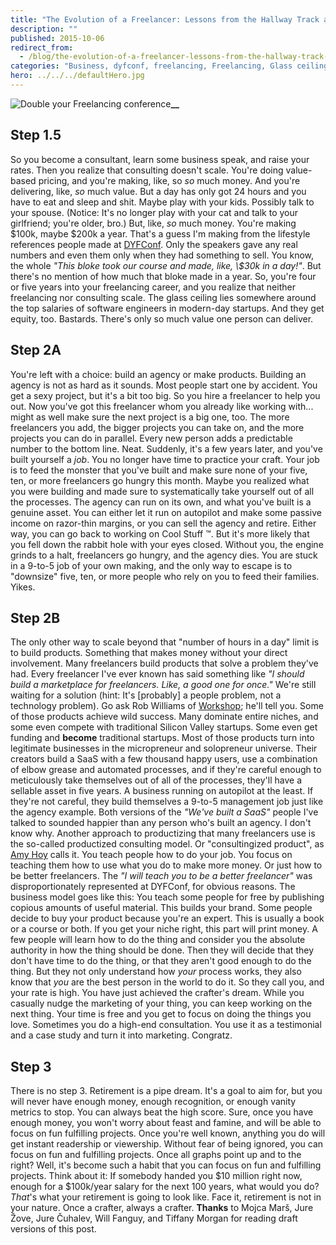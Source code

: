 ```yaml
---
title: "The Evolution of a Freelancer: Lessons from the Hallway Track at DYFConf"
description: ""
published: 2015-10-06
redirect_from:
  - /blog/the-evolution-of-a-freelancer-lessons-from-the-hallway-track-at-dyfconf/swizec/6734
categories: "Business, dyfconf, freelancing, Freelancing, Glass ceiling, Personal, Travel + Events"
hero: ../../../defaultHero.jpg
---
```


![Double your Freelancing conference](http://swizec.com/blog/wp-content/uploads/2015/10/IMG_0795-1024x768.jpg)**\_\_**

## Step 1.5

So you become a consultant, learn some business speak, and raise your rates. Then you realize that consulting doesn't scale. You're doing value-based pricing, and you're making, like, so _so_ much money. And you're delivering, like, _so_ much value. But a day has only got 24 hours and you have to eat and sleep and shit. Maybe play with your kids. Possibly talk to your spouse. (Notice: It's no longer play with your cat and talk to your girlfriend; you're older, bro.) But, like, _so_ much money. You're making $100k, maybe $200k a year. That's a guess I'm making from the lifestyle references people made at [DYFConf](http://doubleyourfreelancing.com/conf/). Only the speakers gave any real numbers and even them only when they had something to sell. You know, the whole _"This bloke took our course and made, like, \\\$30k in a day!"_. But there's no mention of how much that bloke made in a year. So, you're four or five years into your freelancing career, and you realize that neither freelancing nor consulting scale. The glass ceiling lies somewhere around the top salaries of software engineers in modern-day startups. And they get equity, too. Bastards. There's only so much value one person can deliver.

## Step 2A

You're left with a choice: build an agency or make products. Building an agency is not as hard as it sounds. Most people start one by accident. You get a sexy project, but it's a bit too big. So you hire a freelancer to help you out. Now you've got this freelancer whom you already like working with... might as well make sure the next project is a big one, too. The more freelancers you add, the bigger projects you can take on, and the more projects you can do in parallel. Every new person adds a predictable number to the bottom line. Neat. Suddenly, it's a few years later, and you've built yourself a _job_. You no longer have time to practice your craft. Your job is to feed the monster that you've built and make sure none of your five, ten, or more freelancers go hungry this month. Maybe you realized what you were building and made sure to systematically take yourself out of all the processes. The agency can run on its own, and what you've built is a genuine asset. You can either let it run on autopilot and make some passive income on razor-thin margins, or you can sell the agency and retire. Either way, you can go back to working on Cool Stuff ™. But it's more likely that you fell down the rabbit hole with your eyes closed. Without you, the engine grinds to a halt, freelancers go hungry, and the agency dies. You are stuck in a 9-to-5 job of your own making, and the only way to escape is to "downsize" five, ten, or more people who rely on you to feed their families. Yikes.

## Step 2B

The only other way to scale beyond that "number of hours in a day" limit is to build products. Something that makes money without your direct involvement. Many freelancers build products that solve a problem they've had. Every freelancer I've ever known has said something like _"I should build a marketplace for freelancers. Like, a good one for once."_ We're still waiting for a solution (hint: It's \[probably] a people problem, not a technology problem). Go ask Rob Williams of [Workshop](http://letsworkshop.com/); he'll tell you. Some of those products achieve wild success. Many dominate entire niches, and some even compete with traditional Silicon Valley startups. Some even get funding and **become** traditional startups. Most of those products turn into legitimate businesses in the micropreneur and solopreneur universe. Their creators build a SaaS with a few thousand happy users, use a combination of elbow grease and automated processes, and if they're careful enough to meticulously take themselves out of all of the processes, they'll have a sellable asset in five years. A business running on autopilot at the least. If they're not careful, they build themselves a 9-to-5 management job just like the agency example. Both versions of the _"We've built a SaaS"_ people I've talked to sounded happier than any person who's built an agency. I don't know why. Another approach to productizing that many freelancers use is the so-called productized consulting model. Or "consultingized product", as [Amy Hoy](http://www.slash7.com/ "Amy Hoy") calls it. You teach people how to do your job. You focus on teaching them how to use what you do to make more money. Or just how to be better freelancers. The _"I will teach you to be a better freelancer"_ was disproportionately represented at DYFConf, for obvious reasons. The business model goes like this: You teach some people for free by publishing copious amounts of useful material. This builds your brand. Some people decide to buy your product because you're an expert. This is usually a book or a course or both. If you get your niche right, this part will print money. A few people will learn how to do the thing and consider you the absolute authority in how the thing should be done. Then they will decide that they don't have time to do the thing, or that they aren't good enough to do the thing. But they not only understand how _your_ process works, they also know that _you_ are the best person in the world to do it. So they call you, and your rate is high. You have just achieved the crafter's dream. While you casually nudge the marketing of your thing, you can keep working on the next thing. Your time is free and you get to focus on doing the things you love. Sometimes you do a high-end consultation. You use it as a testimonial and a case study and turn it into marketing. Congratz.

## Step 3

There is no step 3. Retirement is a pipe dream. It's a goal to aim for, but you will never have enough money, enough recognition, or enough vanity metrics to stop. You can always beat the high score. Sure, once you have enough money, you won't worry about feast and famine, and will be able to focus on fun fulfilling projects. Once you're well known, anything you do will get instant readership or viewership. Without fear of being ignored, you can focus on fun and fulfilling projects. Once all graphs point up and to the right? Well, it's become such a habit that you can focus on fun and fulfilling projects. Think about it: If somebody handed you $10 million right now, enough for a $100k/year salary for the next 100 years, what would you do? _That_'s what your retirement is going to look like. Face it, retirement is not in your nature. Once a crafter, always a crafter. **Thanks** to Mojca Marš, Jure Žove, Jure Čuhalev, Will Fanguy, and Tiffany Morgan for reading draft versions of this post.
